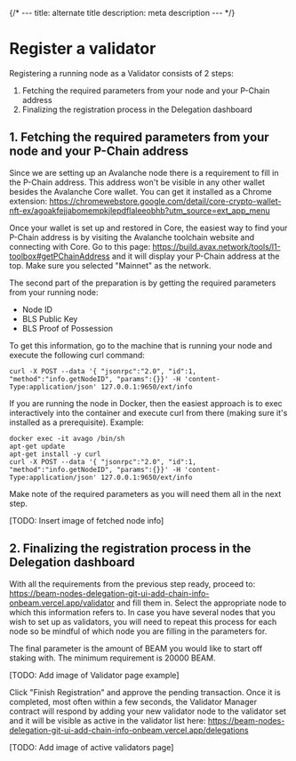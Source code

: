 {/* ---
title: alternate title
description: meta description
--- */}

# Register a validator

Registering a running node as a Validator consists of 2 steps:
1. Fetching the required parameters from your node and your P-Chain address
2. Finalizing the registration process in the Delegation dashboard

## 1. Fetching the required parameters from your node and your P-Chain address

Since we are setting up an Avalanche node there is a requirement to fill in the P-Chain address. This address won't be visible in any other wallet besides the Avalanche Core wallet. You can get it installed as a Chrome extension: https://chromewebstore.google.com/detail/core-crypto-wallet-nft-ex/agoakfejjabomempkjlepdflaleeobhb?utm_source=ext_app_menu

Once your wallet is set up and restored in Core, the easiest way to find your P-Chain address is by visiting the Avalanche toolchain website and connecting with Core. Go to this page: https://build.avax.network/tools/l1-toolbox#getPChainAddress and it will display your P-Chain address at the top. Make sure you selected "Mainnet" as the network.

The second part of the preparation is by getting the required parameters from your running node:
- Node ID
- BLS Public Key
- BLS Proof of Possession

To get this information, go to the machine that is running your node and execute the following curl command:
```
curl -X POST --data '{ "jsonrpc":"2.0", "id":1, "method":"info.getNodeID", "params":{}}' -H 'content-Type:application/json' 127.0.0.1:9650/ext/info
```

If you are running the node in Docker, then the easiest approach is to exec interactively into the container and execute curl from there (making sure it's installed as a prerequisite). Example:
```
docker exec -it avago /bin/sh
apt-get update
apt-get install -y curl
curl -X POST --data '{ "jsonrpc":"2.0", "id":1, "method":"info.getNodeID", "params":{}}' -H 'content-Type:application/json' 127.0.0.1:9650/ext/info
```

Make note of the required parameters as you will need them all in the next step.

[TODO: Insert image of fetched node info]

## 2. Finalizing the registration process in the Delegation dashboard

With all the requirements from the previous step ready, proceed to: https://beam-nodes-delegation-git-ui-add-chain-info-onbeam.vercel.app/validator and fill them in. Select the appropriate node to which this information refers to. In case you have several nodes that you wish to set up as validators, you will need to repeat this process for each node so be mindful of which node you are filling in the parameters for.

The final parameter is the amount of BEAM you would like to start off staking with. The minimum requirement is 20000 BEAM.

[TODO: Add image of Validator page example]

Click "Finish Registration" and approve the pending transaction. Once it is completed, most often within a few seconds, the Validator Manager contract will respond by adding your new validator node to the validator set and it will be visible as active in the validator list here: https://beam-nodes-delegation-git-ui-add-chain-info-onbeam.vercel.app/delegations

[TODO: Add image of active validators page]
